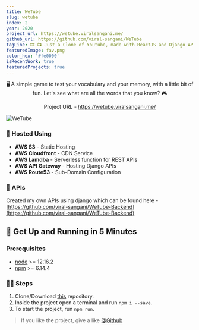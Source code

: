 ```yaml
---
title: WeTube
slug: wetube
index: 2
year: 2020
project_url: https://wetube.viralsangani.me/
github_url: https://github.com/viral-sangani/WeTube
tagLine: 🎞 📺 Just a Clone of Youtube, made with ReactJS and Django APIs.💥
featuredImage: fav.png
color_hex: '#fe0000'
isRecentWork: true
featuredProjects: true
---
```


<p align="center">
    🖥 A simple game to test your vocabulary and your memory, with a little bit
    of fun. Let's see what are all the words that you know? 🎮
</p>

<p align="center">
    Project URL -
    <a href="https://wetube.viralsangani.me/">
        https://wetube.viralsangani.me/
    </a>
</p>

![WeTube](https://raw.githubusercontent.com/viral-sangani/WeTube/master/src/Static/wetube.gif)

### 💾 Hosted Using

-   **AWS S3** - Static Hosting
-   **AWS Cloudfront** - CDN Service
-   **AWS Lamdba** - Serverless function for REST APIs
-   **AWS API Gateway** - Hosting Django APIs
-   **AWS Route53** - Sub-Domain Configuration

### 🔑 APIs

Created my own APIs using django which can be found here - [https://github.com/viral-sangani/WeTube-Backend](https://github.com/viral-sangani/WeTube-Backend)

## 🚀 Get Up and Running in 5 Minutes

### Prerequisites

-   [node](https://nodejs.org/en/) >= 12.16.2
-   [npm](https://www.npmjs.com/) >= 6.14.4

### 🏃‍♂️ Steps

1. Clone/Download [this](https://github.com/viral-sangani/gatsby-blog) repository.
2. Inside the project open a terminal and run `npm i --save`.
3. To start the project, run `npm run`.

> If you like the project, give a like [@Github](https://github.com/viral-sangani/WeTube)
